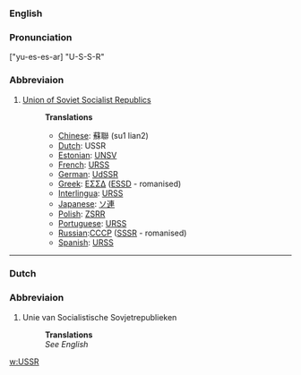 ===English===
===Pronunciation===
["yu-es-es-ar] "U-S-S-R"
===Abbreviaion===
#[[Union of Soviet Socialist Republics]]
#:'''Translations'''
#:*[[Chinese]]: 蘇聯 (su1 lian2)
#:*[[Dutch]]: USSR
#:*[[Estonian]]: [[UNSV]]
#:*[[French]]: [[URSS]]
#:*[[German]]: [[UdSSR]]
#:*[[Greek]]: [[ΕΣΣΔ]] ([[ESSD]] - romanised)
#:*[[Interlingua]]: [[URSS]]
#:*[[Japanese]]: [[ソ連]]
#:*[[Polish]]: [[ZSRR]]
#:*[[Portuguese]]: [[URSS]]
#:*[[Russian]]:[[CCCP]] ([[SSSR]] - romanised)
#:*[[Spanish]]: [[URSS]]
----
===Dutch===
===Abbreviaion===
#Unie van Socialistische Sovjetrepublieken
#:'''Translations'''
#:''See English''

[[w:USSR]]